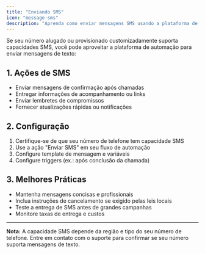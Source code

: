 ```yaml
---
title: "Enviando SMS"
icon: "message-sms"
description: "Aprenda como enviar mensagens SMS usando a plataforma de automação e números com capacidade SMS"
---
```


Se seu número alugado ou provisionado customizadamente suporta capacidades SMS, você pode aproveitar a plataforma de automação para enviar mensagens de texto:

## 1. Ações de SMS

- Enviar mensagens de confirmação após chamadas
- Entregar informações de acompanhamento ou links
- Enviar lembretes de compromissos
- Fornecer atualizações rápidas ou notificações

## 2. Configuração

1. Certifique-se de que seu número de telefone tem capacidade SMS
2. Use a ação "Enviar SMS" em seu fluxo de automação
3. Configure template de mensagem e variáveis
4. Configure triggers (ex.: após conclusão da chamada)

## 3. Melhores Práticas

- Mantenha mensagens concisas e profissionais
- Inclua instruções de cancelamento se exigido pelas leis locais
- Teste a entrega de SMS antes de grandes campanhas
- Monitore taxas de entrega e custos

---

**Nota:** A capacidade SMS depende da região e tipo do seu número de telefone. Entre em contato com o suporte para confirmar se seu número suporta mensagens de texto.
